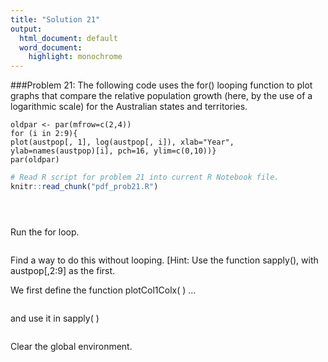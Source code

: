 ```yaml
---
title: "Solution 21"
output:
  html_document: default
  word_document:
    highlight: monochrome
---
```



###Problem 21:
The following code uses the for() looping function to plot graphs that compare the relative population growth (here, by the use of a logarithmic scale) for the Australian states and territories.
```
oldpar <- par(mfrow=c(2,4))
for (i in 2:9){
plot(austpop[, 1], log(austpop[, i]), xlab="Year",
ylab=names(austpop)[i], pch=16, ylim=c(0,10))}
par(oldpar)
```

```r
# Read R script for problem 21 into current R Notebook file.
knitr::read_chunk("pdf_prob21.R")
```

```r
```

```r
```

```r
```

Run the for loop.
```r
```

Find a way to do this without looping. [Hint: Use the function sapply(), with austpop[,2:9] as the first.

We first define the function plotCol1Colx( ) ...
```r
```

and use it in sapply( )
```r
```


Clear the global environment.
```r
```